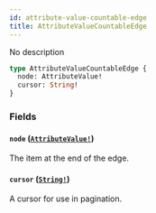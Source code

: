 ```yaml
---
id: attribute-value-countable-edge
title: AttributeValueCountableEdge
---
```


No description

```graphql
type AttributeValueCountableEdge {
  node: AttributeValue!
  cursor: String!
}
```

### Fields

#### `node` ([`AttributeValue!`](/docs/developer/api-reference/objects/attribute-value))

The item at the end of the edge.

#### `cursor` ([`String!`](/docs/developer/api-reference/scalars/string))

A cursor for use in pagination.
